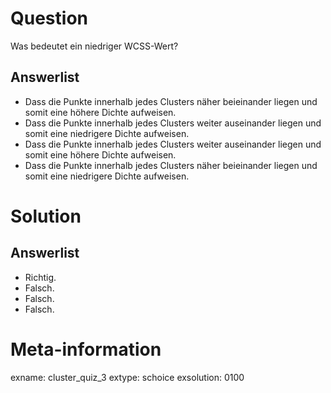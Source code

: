 Question
========
  
Was bedeutet ein niedriger WCSS-Wert?

Answerlist
----------
* Dass die Punkte innerhalb jedes Clusters näher beieinander liegen und somit eine höhere Dichte aufweisen. 
* Dass die Punkte innerhalb jedes Clusters weiter auseinander liegen und somit eine niedrigere Dichte aufweisen.
* Dass die Punkte innerhalb jedes Clusters weiter auseinander liegen und somit eine höhere Dichte aufweisen.
* Dass die Punkte innerhalb jedes Clusters näher beieinander liegen und somit eine niedrigere Dichte aufweisen.


Solution
========
  
Answerlist
----------
* Richtig.
* Falsch.
* Falsch.
* Falsch.

Meta-information
================
exname: cluster_quiz_3
extype: schoice
exsolution: 0100
